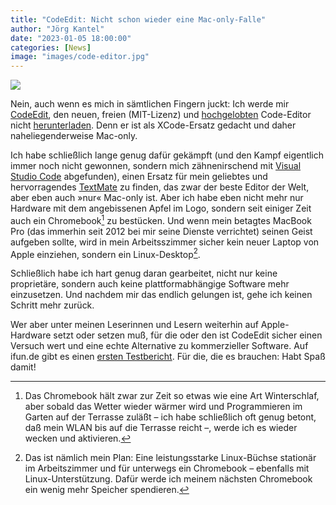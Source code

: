```yaml
---
title: "CodeEdit: Nicht schon wieder eine Mac-only-Falle"
author: "Jörg Kantel"
date: "2023-01-05 18:00:00"
categories: [News]
image: "images/code-editor.jpg"
---
```


[![](images/code-editor-b.jpg)](https://images.ifun.de/wp-content/uploads/2023/01/code-editor.png)

Nein, auch wenn es mich in sämtlichen Fingern juckt: Ich werde mir [CodeEdit](https://www.codeedit.app/), den neuen, freien (MIT-Lizenz) und [hochgelobten](https://stadt-bremerhaven.de/codeedit-erste-vorabversion-des-code-editors-fuer-den-mac-ist-da/) Code-Editor nicht [herunterladen](https://github.com/CodeEditApp/CodeEdit/releases). Denn er ist als XCode-Ersatz gedacht und daher naheliegenderweise Mac-only.

Ich habe schließlich lange genug dafür gekämpft (und den Kampf eigentlich immer noch nicht gewonnen, sondern mich zähnenirschend mit [Visual Studio Code](http://cognitiones.kantel-chaos-team.de/produktivitaet/visualstudiocode.html) abgefunden), einen Ersatz für mein geliebtes und hervorragendes [TextMate](http://cognitiones.kantel-chaos-team.de/produktivitaet/textmate.html) zu finden, das zwar der beste Editor der Welt, aber eben auch »nur« Mac-only ist. Aber ich habe eben nicht mehr nur Hardware mit dem angebissenen Apfel im Logo, sondern seit einiger Zeit auch ein Chromebook[^1] zu bestücken. Und wenn mein betagtes MacBook Pro (das immerhin seit 2012 bei mir seine Dienste verrichtet) seinen Geist aufgeben sollte, wird in mein Arbeitsszimmer sicher kein neuer Laptop von Apple einziehen, sondern ein Linux-Desktop[^2].

[^1]: Das Chromebook hält zwar zur Zeit so etwas wie eine Art Winterschlaf, aber sobald das Wetter wieder wärmer wird und Programmieren im Garten auf der Terrasse zuläßt -- ich habe schließlich oft genug betont, daß mein WLAN bis auf die Terrasse reicht --, werde ich es wieder wecken und aktivieren.

[^2]: Das ist nämlich mein Plan: Eine leistungsstarke Linux-Büchse stationär im Arbeitszimmer und für unterwegs ein Chromebook -- ebenfalls mit Linux-Unterstützung. Dafür werde ich meinem nächsten Chromebook ein wenig mehr Speicher spendieren.

Schließlich habe ich hart genug daran gearbeitet, nicht nur keine proprietäre, sondern auch keine plattformabhängige Software mehr einzusetzen. Und nachdem mir das endlich gelungen ist, gehe ich keinen Schritt mehr zurück.

Wer  aber unter meinen Leserinnen und Lesern weiterhin auf Apple-Hardware setzt oder setzen muß, für die oder den ist CodeEdit sicher einen Versuch wert und eine echte Alternative zu kommerzieller Software. Auf ifun.de gibt es einen [ersten Testbericht](https://www.ifun.de/codeedit-fuer-mac-neuer-open-source-editor-geht-an-den-start-201567/). Für die, die es brauchen: Habt Spaß damit!